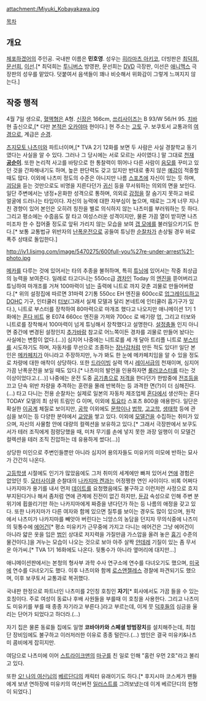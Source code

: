 {{{+1 小早川美幸 / Miyuki Kobayakawa }}}

attachment:/Miyuki_Kobayakawa.jpg

[[목차]]
== 개요 ==
[[체포하겠어]]의 주인공. 국내판 이름은 '''민호영'''. 성우는 [[히라마츠 아키코]], 더빙판은 [[최덕희]], [[문선희]], [[이선]].[* 최덕희는 [[투니버스]] 방영판, 문선희는 [[DVD]] 극장판, 이선은 [[애니맥스]] 극장판의 성우를 맡았다. 덧붙여서 음색들이 꽤나 비슷해서 위화감이 그렇게 느껴지지 않는다.]

== 작중 행적 ==
4월 7일 생으로, [[혈액형]]은 A형. [[신장]]은 166cm, [[쓰리사이즈]]는 B 93/W 56/H 95. [[치바]] 현 출신으로,[* 다만 [[본적]]은 [[오카야마]] 현이다.] 현 주소는 [[고토]] 구. 보쿠토서 교통과의 [[여경]]으로, 계급은 [[순경]].

[[츠지모토 나츠미]]와 파트너이며,[* TVA 2기 12화를 보면 두 사람은 사실 경찰학교 동기였다는 사실을 알 수 있다. 그러나 그 당시에는 서로 모르는 사이였다.] 말 그대로 [[천재]] '''[[공순이]]'''. 또한 논리적 사고를 바탕으로 한 통찰력이 뛰어나 다른 사람이 [[음모]]를 꾸미고 있던 것을 간파해내기도 하며, 높은 판단력도 갖고 있지만 반대로 좋지 않은 [[예감]]이 적중할 때도 많다. 이외에 나츠미 정도의 수준은 아니지만 나름 [[스포츠]]에 자신이 있는 듯 하며, [[괴담]]을 듣는 것만으로도 비명을 지른다던가 [[귀신]] 등을 무서워하는 의외의 면을 보인다. 일단 주변에서는 냉정+온화한 성격으로 통하며, 의외로 [[감정]]을 잘 숨기지 못하고 바로 얼굴에 드러나는 타입이다. 자신의 능력에 대한 자부심이 높으며, 때로는 그게 너무 지나친 경향이 있어 본인은 오히려 칭찬을 별로 의식하지 않는 나츠미를 부러워하는 듯 하다. 그리고 평소에는 수줍음도 잘 타고 여성스러운 성격이지만, 물론 가끔 열이 받히면 나츠미조차 한 수 접어줄 정도로 앞뒤 가리지 않는 모습을 보여 [[갭 모에]]를 불러일으키기도 한다.[* 보통 교통법규 위반자의 [[난폭운전]]으로 공들여 튜닝한 [[순찰차]]가 손상될 경우 바로 폭주 상태로 돌입한다.]

http://iv1.lisimg.com/image/5470275/600full-you%27re-under-arrest%21-photo.jpg

[[메카]]를 다루는 것에 있어서는 타의 추종을 불허하며, 특히 [[튜닝]]에 있어서는 작중 최상급의 능력을 보여준다. 일례로 타고다니는 550cc급 [[경차]]인 Today 의 [[엔진]]을 뜯어버리고 튜닝하여 마개조를 거쳐 100마력이 넘는 출력에 니트로 까지 갖춘 괴물로 만들어버렸다.[* 위의 설정집에 따르면 31마력 2기통 550cc EH 엔진을 600cc로 [[업그레이드]]하고 [[DOHC]] 기구, 인터쿨러 [[터보]](그래서 실제 모델과 달리 본네트에 인터쿨러 흡기구가 있다.), 니트로 부스터를 장착하여 80마력으로 마개조 했다고 나오지만 애니메이션 1기 1화에는 [[혼다 비트]] 용 E074 660cc 엔진을 가져와 700cc 로 배기량 업, 그리고 터보와 니트로를 장착해서 100마력이 넘게 튜닝해서 장착했다고 설명한다. [[설정충돌]] 인지 아니면 중간에 변경된 설정인지 [[추가바람]] 참고로 어느쪽이든 경차를 괴물로 만들어 놨다는 사실에는 변함이 없다.(...)] 심지어 나중에는 니트로를 세 개 달아 트리플 니트로 [[부스터]]를 시도하기도 하며, 자동차를 무선으로 조종하는 [[장난감]]처럼 만든 적도 있다!! 일단 본인은 [[메카페치]]가 아니라고 주장하지만, 누가 봐도 한 눈에 메카페치임을 알 수 있을 정도로 차량에 대한 애착이 상당하다. 또한 [[드라이빙]] 실력 역시 [[레이서]]급의 천재이며, 심지어 가끔 난폭운전을 보일 때도 있다.[* 나츠미의 발언을 인용하자면 [[롤러코스터]]를 타는 것 이상이었다고.(...)] 나중에는 운전 도중 [[공기총]]으로 [[저격]]을 한다던가 한밤중에 [[전조등]]을 끄고 단속 위반 차량을 추격하는 훈련을 몰래 반복하는 등 과격한 면(?)이 더 심해진다.(...) 타고 다니는 전용 순찰차는 실제로 일본의 자동차 제조업체 [[혼다]]에서 생산하는 혼다 TODAY 모델의 최 상위 트림인 G 이며, 이외에 [[토요타]] 스포츠 800을 애용한다. 일단은 확실한 [[이공계]] 체질로 보이지만, [[공학]] 이외에도 [[문학]]이나 [[법학]], [[고고학]], [[생태학]] 등에 관심을 보이는 등 다양한 분야에서 [[교양]]을 쌓고 있다. 이외에 [[모델건]]을 수집하는 취미가 있으며, 자신의 사물함 안에 대량의 컬렉션을 보유하고 있다.[* 그래서 극장판에서 보쿠도 서가 테러 조직에게 점령당했을 때, 미처 무기를 손에 넣지 못한 과장 일행이 이 모델건 컬렉션을 테러 조직 진압하는 데 유용하게 썼다(...)]

상당한 미인으로 주변인들뿐만 아니라 심지어 용의자들도 미유키의 미모에 반하는 묘사가 간간히 나온다. 

[[고등학생]] 시절에도 인기가 많았음에도 그저 취미의 세계에만 빠져 있어서 [[연애]] 경험은 없었던 듯. [[모터사이클]] 순찰대의 [[나카지마 켄]]과는 어정쩡한 연인 사이이다. 비록 어쩌다 나카지마가 용기를 내서 먼저 [[데이트]]를 요청했음에도 불구하고 이런저런 사정으로 흐지부지된다거나 해서 좀처럼 연애 관계에 진전이 없긴 하지만, [[둔감]] 속성으로 인해 주변 분위기에 휩쓸리기만 하는 나카지마에게 짜증을 낸다던가 하는 등 나름의 애정을 갖고 있다. 또한 나카지마가 다른 여자와 함께 있으면 질투를 보이는 경우도 많이 있으며, 원작에서 나츠미가 나카지마를 빼앗아 버린다는 늬앙스의 농담을 던지자 무의식중에 나츠미의 뒷통수에 [[에어건]][* 평소 미유키가 근무중에 가지고 다니는 에어건은 그냥 에어건이 아니라 얇은 옷을 입은 [[범인]] 상대로 저지력을 가질만큼 가스압을 올려 놓은 [[흉기]] 수준의 물건이다.]을 겨누는 모습이 나오는 것으로 보아 아주 살짝 [[얀데레]] 기질이 있는 좀 무서운 아가씨.[* TVA 1기 16화에도 나온다. 뒷통수가 아니라 옆머리에 대지만...]

애니메이션판에서는 본청의 형사부 과학 수사 연구소에 연수를 다녀오기도 했으며, [[미국]]에 연수를 다녀오기도 했다. 이후 나츠미와 함께 [[로스앤젤레스]] 경찰에 파견되기도 했으며, 이후 보쿠토서 교통과로 복귀했다.

국내판 한정으로 파트너인 나츠미를 2인칭 호칭인 '''자기'''[* 회사에서도 가끔 들을 수 있는 호칭이다. 주로 여성이 동료나 후배 사원들을 부를때 이 호칭을 사용한다. 그리고 나츠미도 미유키를 부를 때 종종 자기라고 부른다.]라고 부르는데, 이게 뭇 [[덕후]]들의 심금을 울리는 단어가 되었다고 하더라.(...)

자기 집은 물론 동료들 집에도 일명 '''코바야카와 스페셜 방범장치'''를 설치해주는데, 최첨단 장비임에도 불구하고 이러저러한 이유로 종종 털린다.(...) 범인은 결국 미유키&나츠미 콤비에게 잡히지만.

여담으로 나츠미에 이어 [[스트라이크맨]]의 [[마구]]를 친 일로 인해 "홈런 우먼 2호"라고 불리고 있다.

또한 [[오! 나의 여신님]]의 [[베르단디]]의 캐릭터 유래이기도 하다.[* 후지시마 코스케가 팬들에게 보낸 연하장에 미유키의 여신버전 [[일러스트]]를 그려보냈는데 이게 베르단디의 원형이 되었다.]
